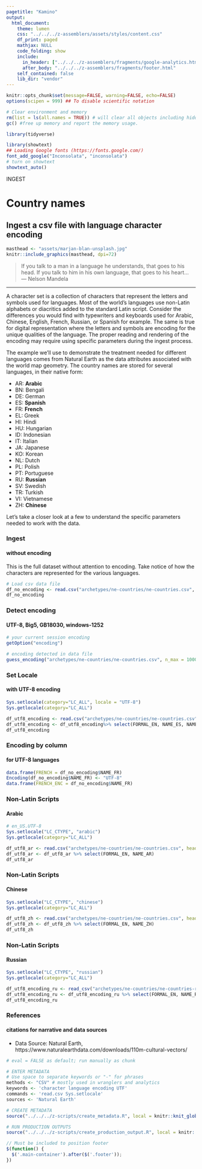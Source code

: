 ```yaml
---
pagetitle: "Kamino"
output: 
  html_document:
    theme: lumen
    css: "../../../z-assemblers/assets/styles/content.css"
    df_print: paged
    mathjax: NULL
    code_folding: show
    include:
      in_header: ["../../../z-assemblers/fragments/google-analytics.html", "../../../z-assemblers/fragments/header.html"]
      after_body: "../../../z-assemblers/fragments/footer.html"
    self_contained: false
    lib_dir: "vendor"
---
```


```r

knitr::opts_chunk$set(message=FALSE, warning=FALSE, echo=FALSE)
options(scipen = 999) ## To disable scientific notation

# Clear environment and memory
rm(list = ls(all.names = TRUE)) # will clear all objects including hidden objects.
gc() #free up memory and report the memory usage.

library(tidyverse)

library(showtext)
## Loading Google fonts (https://fonts.google.com/)
font_add_google("Inconsolata", "inconsolata")
# turn on showtext
showtext_auto()

```

<div class="activity">
INGEST  
</div>

# Country names
## Ingest a csv file with language character encoding

```r

masthead <- "assets/marjan-blan-unsplash.jpg"
knitr::include_graphics(masthead, dpi=72)

```

> If you talk to a man in a language he understands, that goes to his head. If you talk to him in his own language, that goes to his heart...\
--- Nelson Mandela\

***

A character set is a collection of characters that represent the letters and symbols used for languages. Most of the world's languages use non-Latin alphabets or diacritics added to the standard Latin script. Consider the differences you would find with typewriters and keyboards used for Arabic, Chinese, English, French, Russian, or Spanish for example. The same is true for digital representation where the letters and symbols are encoding for the unique qualities of the language.  The proper reading and rendering of the encoding may require using specific parameters during the ingest process.

The example we'll use to demonstrate the treatment needed for different languages comes from Natural Earth as the data attributes associated with the world map geometry.  The country names are stored for several languages, in their native form:

* AR: __Arabic__
* BN: Bengali
* DE: German
* ES: __Spanish__
* FR: __French__
* EL: Greek
* HI: Hindi
* HU: Hungarian
* ID: Indonesian
* IT: Italian
* JA: Japanese
* KO: Korean
* NL: Dutch
* PL: Polish
* PT: Portuguese 
* RU: __Russian__
* SV: Swedish
* TR: Turkish
* VI: Vietnamese
* ZH: __Chinese__

Let's take a closer look at a few to understand the specific parameters needed to work with the data.

### Ingest
#### without encoding

This is the full dataset without attention to encoding.  Take notice of how the characters are represented for the various languages.

```r

# Load csv data file
df_no_encoding <- read.csv("archetypes/ne-countries/ne-countries.csv", header = TRUE, stringsAsFactors = FALSE)
df_no_encoding

```


### Detect encoding
#### UTF-8, Big5, GB18030, windows-1252


```r

# your current session encoding
getOption("encoding")

# encoding detected in data file
guess_encoding("archetypes/ne-countries/ne-countries.csv", n_max = 1000)

```


### Set Locale
#### with UTF-8 encoding


```r

Sys.setlocale(category="LC_ALL", locale = "UTF-8")
Sys.getlocale(category="LC_ALL")

df_utf8_encoding <- read.csv("archetypes/ne-countries/ne-countries.csv", header = TRUE, stringsAsFactors = FALSE, encoding = "UTF-8")
df_utf8_encoding <- df_utf8_encoding%>% select(FORMAL_EN, NAME_ES, NAME_FR, NAME_AR, NAME_ZH, NAME_RU)
df_utf8_encoding

```


### Encoding by column
#### for UTF-8 languages


```r

data.frame(FRENCH = df_no_encoding$NAME_FR)
Encoding(df_no_encoding$NAME_FR) <- "UTF-8"
data.frame(FRENCH_ENC = df_no_encoding$NAME_FR)

```

### Non-Latin Scripts
#### Arabic

```r

# en_US.UTF-8
Sys.setlocale("LC_CTYPE", "arabic")
Sys.getlocale(category="LC_ALL")

df_utf8_ar <- read.csv("archetypes/ne-countries/ne-countries.csv", header = TRUE, stringsAsFactors = FALSE, encoding = "UTF-8")
df_utf8_ar <- df_utf8_ar %>% select(FORMAL_EN, NAME_AR)
df_utf8_ar

```

### Non-Latin Scripts
#### Chinese


```r

Sys.setlocale("LC_CTYPE", "chinese")
Sys.getlocale(category="LC_ALL")

df_utf8_zh <- read.csv("archetypes/ne-countries/ne-countries.csv", header = TRUE, stringsAsFactors = FALSE, encoding = "UTF-8")
df_utf8_zh <- df_utf8_zh %>% select(FORMAL_EN, NAME_ZH)
df_utf8_zh

```

### Non-Latin Scripts
#### Russian

```r

Sys.setlocale("LC_CTYPE", "russian")
Sys.getlocale(category="LC_ALL")

df_utf8_encoding_ru <- read_csv("archetypes/ne-countries/ne-countries-ru.csv")
df_utf8_encoding_ru <- df_utf8_encoding_ru %>% select(FORMAL_EN, NAME_RU)
df_utf8_encoding_ru

```


### References
#### citations for narrative and data sources

* Data Source: Natural Earth, https://www.naturalearthdata.com/downloads/110m-cultural-vectors/


```r

# eval = FALSE as default; run manually as chunk

# ENTER METADATA
# Use space to separate keywords or "-" for phrases
methods <- "CSV" # mostly used in wranglers and analytics
keywords <- 'character language encoding UTF'
commands <- 'read.csv Sys.setlocale'
sources <- 'Natural Earth'

# CREATE METADATA
source("../../../z-scripts/create_metadata.R", local = knitr::knit_global())

# RUN PRODUCTION OUTPUTS
source("../../../z-scripts/create_production_output.R", local = knitr::knit_global())


```


```js

// Must be included to position footer
$(function() {
  $('.main-container').after($('.footer'));
})

```

